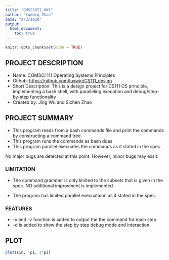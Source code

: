 ```yaml
---
title: "QMSS5072_HW1"
author: "Ludwig Zhao"
date: "2/3/2020"
output:
  html_document:
    toc: true
---
```


```r
knitr::opts_chunk$set(echo = TRUE)
```

## PROJECT DESCRIPTION 

* Name: COMSCI 111 Operating Systems Principles
* Github:  [https://github.com/luxwig/CS111_design](https://github.com/luxwig/CS111_design)
* Short Description: This is a design project for CS111 OS principle, implementing a bash shell, with paralleling execution and debug/step-by-step functionality
* Created by: Jing Wu and Sichen Zhao

## PROJECT SUMMARY

* This program reads from a bash commands file and print the commands by constructing a command tree. 
* This program runs the commands as bash does
* This program parallel execuates the commands as it stated in the spec.

No major bugs are detected at this point. However, minor bugs may exsit.

### LIMITATION

* The command grammer is only limited to the subsets that is given in the spec. NO additional improvment is implemented.

* The program has limited parallel execuataion as it stated in the spec.

### FEATURES

* -x and -v function is added to output the the command for each step
* -d is added to show the step by step debug mode and interaction


## PLOT
```r
plot(sin, -pi, 2*pi)
```


